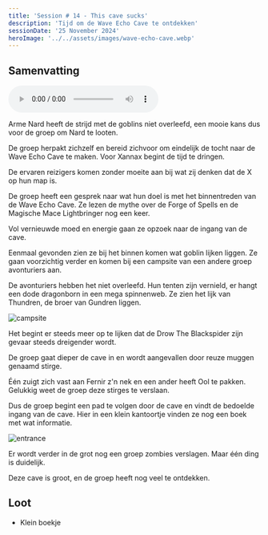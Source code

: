 ```yaml
---
title: 'Session # 14 - This cave sucks'
description: 'Tijd om de Wave Echo Cave te ontdekken'
sessionDate: '25 November 2024'
heroImage: '../../assets/images/wave-echo-cave.webp'
---
```



## Samenvatting

<audio controls>
  <source src={audio} type="audio/mpeg" />
  Your browser does not support the audio element.
</audio>

Arme Nard heeft de strijd met de goblins niet overleefd, een mooie kans dus voor de groep om Nard te looten.

De groep herpakt zichzelf en bereid zichvoor om eindelijk de tocht naar de Wave Echo Cave te maken. Voor Xannax begint de tijd te dringen.

De ervaren reizigers komen zonder moeite aan bij wat zij denken dat de X op hun map is.

De groep heeft een gesprek naar wat hun doel is met het binnentreden van de Wave Echo Cave. Ze lezen de mythe over de Forge of Spells en de Magische Mace Lightbringer nog een keer.

Vol vernieuwde moed en energie gaan ze opzoek naar de ingang van de cave.

Eenmaal gevonden zien ze bij het binnen komen wat goblin lijken liggen. Ze gaan voorzichtig verder en komen bij een campsite van een andere groep avonturiers aan.

De avonturiers hebben het niet overleefd. Hun tenten zijn vernield, er hangt een dode dragonborn in een mega spinnenweb. Ze zien het lijk van Thundren, de broer van Gundren liggen.

<Image src={campsite} alt="campsite" />

Het begint er steeds meer op te lijken dat de Drow The Blackspider zijn gevaar steeds dreigender wordt.

De groep gaat dieper de cave in en wordt aangevallen door reuze muggen genaamd stirge.

Één zuigt zich vast aan Fernir z'n nek en een ander heeft Ool te pakken. Gelukkig weet de groep deze stirges te verslaan.

Dus de groep begint een pad te volgen door de cave en vindt de bedoelde ingang van de cave. Hier in een klein kantoortje vinden ze nog een boek met wat informatie.

<Image src={insideCave} alt="entrance" />

Er wordt verder in de grot nog een groep zombies verslagen. Maar één ding is duidelijk.

Deze cave is groot, en de groep heeft nog veel te ontdekken.

## Loot

- Klein boekje
